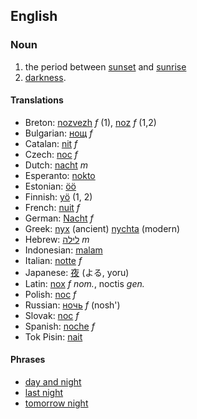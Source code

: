 ==English==
===Noun===
#the period between [[sunset]] and [[sunrise]]
#[[darkness]].

====Translations====
*Breton: [[nozvezh]] ''f'' (1), [[noz]] ''f'' (1,2)
*Bulgarian: [[нощ]] ''f''
*Catalan: [[nit]] ''f''
*Czech: [[noc]] ''f''
*Dutch: [[nacht]] ''m''
*Esperanto: [[nokto]]
*Estonian: [[öö]]
*Finnish: [[yö]] (1, 2)
*French: [[nuit]] ''f''
*German: [[Nacht]] ''f''
*Greek: [[nyx]] (ancient) [[nychta]] (modern)
*Hebrew: [[לילה]] ''m''
*Indonesian: [[malam]]
*Italian: [[notte]] ''f''
*Japanese: [[夜]] (よる, yoru)
*Latin: [[nox]] ''f nom.'', noctis ''gen.''
*Polish: [[noc]] ''f''
*Russian: [[ночь]] ''f'' (nosh')
*Slovak: [[noc]] ''f''
*Spanish: [[noche]] ''f''
*Tok Pisin: [[nait]]

==== Phrases ====
*[[day and night]]
*[[last night]]
*[[tomorrow night]]
